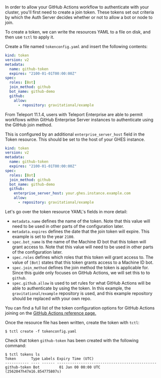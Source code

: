 In order to allow your GitHub Actions workflow to authenticate with your cluster,
you'll first need to create a join token. These tokens set out criteria by which
the Auth Server decides whether or not to allow a bot or node to join.

To create a token, we can write the resources YAML to a file on disk, and then
use `tctl` to apply it.

Create a file named `tokenconfig.yaml` and insert the following contents:

<Tabs>
<TabItem label="GitHub">

```yaml
kind: token
version: v2
metadata:
  name: github-token
  expires: "2100-01-01T00:00:00Z"
spec:
  roles: [Bot]
  join_method: github
  bot_name: github-demo
  github:
    allow:
      - repository: gravitational/example
```

</TabItem>
<TabItem label="GitHub Enterprise Server">
From Teleport 11.1.4, users with Teleport Enterprise are able to permit
workflows within GitHub Enterprise Server instances to authenticate using the
GitHub join method.

This is configured by an additional `enterprise_server_host` field in the Token
resource. This should be set to the host of your GHES instance.

```yaml
kind: token
version: v2
metadata:
  name: github-token
  expires: "2100-01-01T00:00:00Z"
spec:
  roles: [Bot]
  join_method: github
  bot_name: github-demo
  github:
    enterprise_server_host: your.ghes.instance.example.com
    allow:
      - repository: gravitational/example
```

</TabItem>
</Tabs>

Let's go over the token resource YAML's fields in more detail:

- `metadata.name` defines the name of the token. Note that this value will need
to be used in other parts of the configuration later.
- `metadata.expires` defines the date that the join token will expire. This
example is set to the year `2100`.
- `spec.bot_name` is the name of the Machine ID bot that this token will grant
access to. Note that this value will need to be used in other parts of the
configuration later.
- `spec.roles` defines which roles that this token will grant access to. The
value of `[Bot]` states that this token grants access to a Machine ID bot.
- `spec.join_method` defines the join method the token is applicable for. Since
this guide only focuses on GitHub Actions, we will set this to to `github`.
- `spec.github.allow` is used to set rules for what GitHub Actions will be able
to authenticate by using the token. In this example, the `gravitational/example`
repository is used, and this example repository should be replaced with your own
repo.

You can find a full list of the token configuration options for GitHub Actions
joining on the
[GitHub Actions reference page.](../../machine-id/reference/github-actions.mdx#github-join-token)

Once the resource file has been written, create the token with `tctl`:

```code
$ tctl create -f tokenconfig.yaml
```

Check that token `github-token` has been created with the following
command:

```code
$ tctl tokens ls
Token       Type Labels Expiry Time (UTC)
----------- ---- ------ ----------------------------------------------
github-token Bot         01 Jan 00 00:00 UTC (2562047h47m16.854775807s)
```
